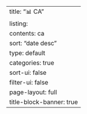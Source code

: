 ---
title: "📊 CA"
listing:
  contents: ca
  sort: "date desc"
  type: default
  categories: true
  sort-ui: false
  filter-ui: false
page-layout: full
title-block-banner: true
---